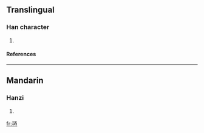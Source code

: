 ==Translingual==
===Han character===
{{Han char|rn=82|rad=毛|as=06|sn=10|four=2171<sub>6</sub>|canj=竹山一金田 (HUMCW)}}
# {{defn|Han|sort=毛06}}
====References====
{{Han ref|kx=0592.350|dkj=16812|dj=0985.040|hdz=31997.020|uh=6BE2|ud=27618|bh=D242|bd=53826}}

----
==Mandarin==
===Hanzi===
{{cmn-hanzi|pin=[[sāi]] ([[sai1]])|wg=sai<sup>1</sup>}}
# {{defn|Mandarin}}

[[fr:毢]]